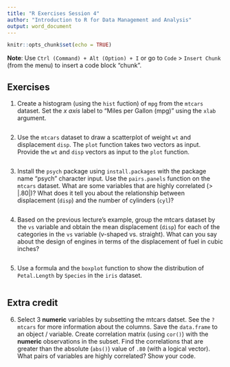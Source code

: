 ```yaml
---
title: "R Exercises Session 4"
author: "Introduction to R for Data Management and Analysis"
output: word_document
---
```


```r
knitr::opts_chunk$set(echo = TRUE)
```

**Note**: Use `Ctrl (Command) + Alt (Option) + I` or go to `Code` >
`Insert Chunk` (from the menu) to insert a code block "chunk".

## Exercises

1. Create a histogram (using the `hist` fuction) of `mpg` from the `mtcars`
dataset. Set the _x axis_ label to "Miles per Gallon (mpg)" using the `xlab`
argument.

```r

```

2. Use the `mtcars` dataset to draw a scatterplot of weight `wt` and
displacement `disp`. The `plot` function takes two vectors as input. Provide
the `wt` and `disp` vectors as input to the `plot` function.

```r

```

3. Install the `psych` package using `install.packages` with the package name
"psych" character input. Use the `pairs.panels` function on the `mtcars`
dataset. What are some variables that are highly correlated (> |.80|)? What does
it tell you about the relationship between displacement (`disp`) and the number
of cylinders (`cyl`)?

```r

```

4. Based on the previous lecture's example, group the mtcars dataset by
the `vs` variable and obtain the mean displacement (`disp`) for each of
the categories in the `vs` variable (v-shaped vs. straight). What can you
say about the design of engines in terms of the displacement of fuel in cubic
inches?

```r

```

5. Use a formula and the `boxplot` function to show the distribution of
`Petal.Length` by `Species` in the `iris` dataset.

```r

```

## Extra credit

6. Select 3 **numeric** variables by subsetting the mtcars datset. See the
`?mtcars` for more information about the columns. Save the `data.frame` to an
object / variable. Create correlation matrix (using `cor()`) with the
**numeric** observations in the subset. Find the correlations that are greater
than the absolute (`abs()`) value of `.80` (with a logical vector). What pairs
of variables are highly correlated? Show your code.

```r

```

